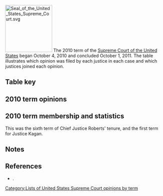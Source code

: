 [[Image:Seal of the United States Supreme Court.svg|150px|right]]
The 2010 term of the [[Supreme Court of the United States]] began October 4, 2010 and concluded October 1, 2011. The table illustrates which opinion was filed by each justice in each case and which justices joined each opinion.

==Table key==

{{SCOTUStablekey}}

==2010 term opinions==
{{SCOTUS-termlist-start|Roberts|Scalia|Kennedy|Thomas|Ginsburg|Breyer|Alito|Sotomayor|Kagan}}
{{SCOTUS-termlist-entry
  |#=1
  |case=Wilson v. Corcoran
  |volume=562
  |page=
  |decision-date=November 8, 2010
  |justice1-opinion1=joinmajority |justice1-sortcode=J1<!--roberts-->
  |justice2-opinion1=joinmajority |justice2-sortcode=J1<!--scalia-->
  |justice3-opinion1=joinmajority |justice3-sortcode=J1<!--kennedy-->
  |justice4-opinion1=joinmajority |justice4-sortcode=J1<!--thomas-->
  |justice5-opinion1=joinmajority |justice5-sortcode=J1<!--ginsburg-->
  |justice6-opinion1=joinmajority |justice6-sortcode=J1<!--breyer-->
  |justice7-opinion1=joinmajority |justice7-sortcode=J1<!--alito-->
  |justice8-opinion1=joinmajority |justice8-sortcode=J1<!--sotomayor-->
  |justice9-opinion1=joinmajority |justice9-sortcode=J1<!--kagan-->
}}
{{SCOTUS-termlist-entry
  |#=2
  |case=Abbott v. United States
  |volume=562
  |page=
  |argue-date=October 4, 2010
  |decision-date=November 15, 2010
  |justice1-opinion1=joinmajority |justice1-sortcode=J1<!--roberts-->
  |justice2-opinion1=joinmajority |justice2-sortcode=J1<!--scalia-->
  |justice3-opinion1=joinmajority |justice3-sortcode=J1<!--kennedy-->
  |justice4-opinion1=joinmajority |justice4-sortcode=J1<!--thomas-->
  |justice5-opinion1=majority |justice5-sortcode=1<!--ginsburg-->
  |justice6-opinion1=joinmajority |justice6-sortcode=J1<!--breyer-->
  |justice7-opinion1=joinmajority |justice7-sortcode=J1<!--alito-->
  |justice8-opinion1=joinmajority |justice8-sortcode=J1<!--sotomayor-->
  |justice9-opinion1=didnotparticipate |justice9-sortcode=X<!--kagan-->
}}
{{SCOTUS-termlist-entry
  |#=3
  |case=Los Angeles County v. Humphries
  |volume=562
  |page=
  |argue-date=October 5, 2010
  |decision-date=November 30, 2010
  |justice1-opinion1=joinmajority |justice1-sortcode=J1<!--roberts-->
  |justice2-opinion1=joinmajority |justice2-sortcode=J1<!--scalia-->
  |justice3-opinion1=joinmajority |justice3-sortcode=J1<!--kennedy-->
  |justice4-opinion1=joinmajority |justice4-sortcode=J1<!--thomas-->
  |justice5-opinion1=joinmajority |justice5-sortcode=J1<!--ginsburg-->
  |justice6-opinion1=majority |justice6-sortcode=1<!--breyer-->
  |justice7-opinion1=joinmajority |justice7-sortcode=J1<!--alito-->
  |justice8-opinion1=joinmajority |justice8-sortcode=J1<!--sotomayor-->
  |justice9-opinion1=didnotparticipate |justice9-sortcode=X<!--kagan-->
}}
{{SCOTUS-termlist-entry
  |#=4
  |case1=Costco Wholesale Corp. v. Omega, S.A.
  |volume=562
  |page=
  |decision-date=December 13, 2010
  |note=<ref name="equally divided" >The Court's opinions in ''Costco Wholesale Corp. v. Omega, S. A.'', 562 U.S. ___ (2010) and ''Flores-Villar v. United States'', 564 U.S. ___ (2011) noted only that the lower court's judgment was affirmed by an equally divided court.</ref>
  |justice1-opinion1=joinmajority |justice1-sortcode=J1<!--roberts-->
  |justice2-opinion1=joinmajority |justice2-sortcode=J1<!--scalia-->
  |justice3-opinion1=joinmajority |justice3-sortcode=J1<!--kennedy-->
  |justice4-opinion1=joinmajority |justice4-sortcode=J1<!--thomas-->
  |justice5-opinion1=joinmajority |justice5-sortcode=J1<!--ginsburg-->
  |justice6-opinion1=joinmajority |justice6-sortcode=J1<!--breyer-->
  |justice7-opinion1=joinmajority |justice7-sortcode=J1<!--alito-->
  |justice8-opinion1=joinmajority |justice8-sortcode=J1<!--sotomayor-->
  |justice9-opinion1=didnotparticipate |justice9-sortcode=X<!--kagan-->
}}
{{SCOTUS-termlist-entry
  |#=5
  |case=Madison County v. Oneida Indian Nation of N. Y.
  |volume=562
  |page=
  |argue-date=
  |decision-date=January 10, 2011
  |justice1-opinion1=joinmajority |justice1-sortcode=J1<!--roberts-->
  |justice2-opinion1=joinmajority |justice2-sortcode=J1<!--scalia-->
  |justice3-opinion1=joinmajority |justice3-sortcode=J1<!--kennedy-->
  |justice4-opinion1=joinmajority |justice4-sortcode=J1<!--thomas-->
  |justice5-opinion1=joinmajority |justice5-sortcode=J1<!--ginsburg-->
  |justice6-opinion1=joinmajority |justice6-sortcode=J1<!--breyer-->
  |justice7-opinion1=joinmajority |justice7-sortcode=J1<!--alito-->
  |justice8-opinion1=didnotparticipate |justice8-sortcode=X<!--sotomayor-->
  |justice9-opinion1=joinmajority |justice9-sortcode=J1<!--kagan-->
}}
{{SCOTUS-termlist-entry
  |#=6
  |case=Mayo Foundation for Medical Ed. and Research v. United States
  |volume=562
  |page=
  |argue-date=November 8, 2010
  |decision-date=January 11, 2011
  |justice1-opinion1=majority |justice1-sortcode=1<!--roberts-->
  |justice2-opinion1=joinmajority |justice2-sortcode=J1<!--scalia-->
  |justice3-opinion1=joinmajority |justice3-sortcode=J1<!--kennedy-->
  |justice4-opinion1=joinmajority |justice4-sortcode=J1<!--thomas-->
  |justice5-opinion1=joinmajority |justice5-sortcode=J1<!--ginsburg-->
  |justice6-opinion1=joinmajority |justice6-sortcode=J1<!--breyer-->
  |justice7-opinion1=joinmajority |justice7-sortcode=J1<!--alito-->
  |justice8-opinion1=joinmajority |justice8-sortcode=J1<!--sotomayor-->
  |justice9-opinion1=didnotparticipate |justice9-sortcode=X<!--kagan-->
}}
{{SCOTUS-termlist-entry
  |#=7
  |case=Ransom v. FIA Card Services, N. A.
  |volume=562
  |page=
  |argue-date=October 4, 2010
  |decision-date=January 11, 2011
  |justice1-opinion1=joinmajority |justice1-sortcode=J1<!--roberts-->
  |justice2-opinion1=dissent |justice2-sortcode=4<!--scalia-->
  |justice3-opinion1=joinmajority |justice3-sortcode=J1<!--kennedy-->
  |justice4-opinion1=joinmajority |justice4-sortcode=J1<!--thomas-->
  |justice5-opinion1=joinmajority |justice5-sortcode=J1<!--ginsburg-->
  |justice6-opinion1=joinmajority |justice6-sortcode=J1<!--breyer-->
  |justice7-opinion1=joinmajority |justice7-sortcode=J1<!--alito-->
  |justice8-opinion1=joinmajority |justice8-sortcode=J1<!--sotomayor-->
  |justice9-opinion1=majority |justice9-sortcode=1<!--kagan-->
}}
{{SCOTUS-termlist-entry
  |#=8
  |case=Harrington v. Richter
  |volume=562
  |page=
  |argue-date=October 12, 2010
  |decision-date=January 19, 2011
  |justice1-opinion1=joinmajority |justice1-sortcode=J1<!--roberts-->
  |justice2-opinion1=joinmajority |justice2-sortcode=J1<!--scalia-->
  |justice3-opinion1=majority |justice3-sortcode=1<!--kennedy-->
  |justice4-opinion1=joinmajority |justice4-sortcode=J1<!--thomas-->
  |justice5-opinion1=concurrence |justice5-sortcode=2<!--ginsburg-->
  |justice6-opinion1=joinmajority |justice6-sortcode=J1<!--breyer-->
  |justice7-opinion1=joinmajority |justice7-sortcode=J1<!--alito-->
  |justice8-opinion1=joinmajority |justice8-sortcode=J1<!--sotomayor-->
  |justice9-opinion1=didnotparticipate |justice9-sortcode=X<!--kagan-->
}}
{{SCOTUS-termlist-entry
  |#=9
  |case=Premo v. Moore
  |volume=562
  |page=
  |argue-date=October 12, 2010
  |decision-date=January 19, 2011
  |justice1-opinion1=joinmajority |justice1-sortcode=J1<!--roberts-->
  |justice2-opinion1=joinmajority |justice2-sortcode=J1<!--scalia-->
  |justice3-opinion1=majority |justice3-sortcode=1<!--kennedy-->
  |justice4-opinion1=joinmajority |justice4-sortcode=J1<!--thomas-->
  |justice5-opinion1=concurrence |justice5-sortcode=2<!--ginsburg-->
  |justice6-opinion1=joinmajority |justice6-sortcode=J1<!--breyer-->
  |justice7-opinion1=joinmajority |justice7-sortcode=J1<!--alito-->
  |justice8-opinion1=joinmajority |justice8-sortcode=J1<!--sotomayor-->
  |justice9-opinion1=didnotparticipate |justice9-sortcode=X<!--kagan-->
}}
{{SCOTUS-termlist-entry
  |#=10
  |case=NASA v. Nelson
  |volume=562
  |page=
  |argue-date=October 5, 2010
  |decision-date=January 19, 2011
  |justice1-opinion1=joinmajority |justice1-sortcode=J1<!--roberts-->
  |justice2-opinion1=concurrence1 |justice2-sortcode=2<!--scalia-->
  |justice3-opinion1=joinmajority |justice3-sortcode=J1<!--kennedy-->
  |justice4-opinion1=joinconcurrence1 |justice4-opinion2=concurrence2 |justice4-sortcode=2J2<!--thomas-->
  |justice5-opinion1=joinmajority |justice5-sortcode=J1<!--ginsburg-->
  |justice6-opinion1=joinmajority |justice6-sortcode=J1<!--breyer-->
  |justice7-opinion1=majority |justice7-sortcode=1<!--alito-->
  |justice8-opinion1=joinmajority |justice8-sortcode=J1<!--sotomayor-->
  |justice9-opinion1=didnotparticipate |justice9-sortcode=X<!--kagan-->
}}
{{SCOTUS-termlist-entry
  |#=11
  |case=Thompson v. North American Stainless, LP
  |volume=562
  |page=
  |argue-date=December 7, 2010
  |decision-date=January 24, 2011
  |justice1-opinion1=joinmajority |justice1-sortcode=J1<!--roberts-->
  |justice2-opinion1=majority |justice2-sortcode=1<!--scalia-->
  |justice3-opinion1=joinmajority |justice3-sortcode=J1<!--kennedy-->
  |justice4-opinion1=joinmajority |justice4-sortcode=J1<!--thomas-->
  |justice5-opinion1=joinmajority |justice5-opinion2=concurrence |justice5-sortcode=2J1<!--ginsburg-->
  |justice6-opinion1=joinmajority |justice6-opinion2=joinconcurrence |justice6-sortcode=J1J2<!--breyer-->
  |justice7-opinion1=joinmajority |justice7-sortcode=J1<!--alito-->
  |justice8-opinion1=joinmajority |justice8-sortcode=J1<!--sotomayor-->
  |justice9-opinion1=didnotparticipate |justice9-sortcode=X<!--kagan-->
}}
{{SCOTUS-termlist-entry
  |#=12
  |case=Ortiz v. Jordan
  |volume=562
  |page=
  |argue-date=November 1, 2010
  |decision-date=January 24, 2011
  |justice1-opinion1=joinmajority |justice1-sortcode=J1<!--roberts-->
  |justice2-opinion1=joinconcurrence |justice2-sortcode=J2<!--scalia-->
  |justice3-opinion1=joinconcurrence |justice3-sortcode=J2<!--kennedy-->
  |justice4-opinion1=concurrence |justice4-sortcode=2<!--thomas-->
  |justice5-opinion1=majority |justice5-sortcode=1<!--ginsburg-->
  |justice6-opinion1=joinmajority |justice6-sortcode=J1<!--breyer-->
  |justice7-opinion1=joinmajority |justice7-sortcode=J1<!--alito-->
  |justice8-opinion1=joinmajority |justice8-sortcode=J1<!--sotomayor-->
  |justice9-opinion1=joinmajority |justice9-sortcode=J1<!--kagan-->
}}
{{SCOTUS-termlist-entry
  |#=13
  |case=Chase Bank USA, N. A. v. McCoy
  |volume=562
  |page=
  |argue-date=December 8, 2010
  |decision-date=January 24, 2011
  |justice1-opinion1=joinmajority |justice1-sortcode=J1<!--roberts-->
  |justice2-opinion1=joinmajority |justice2-sortcode=J1<!--scalia-->
  |justice3-opinion1=joinmajority |justice3-sortcode=J1<!--kennedy-->
  |justice4-opinion1=joinmajority |justice4-sortcode=J1<!--thomas-->
  |justice5-opinion1=joinmajority |justice5-sortcode=J1<!--ginsburg-->
  |justice6-opinion1=joinmajority |justice6-sortcode=J1<!--breyer-->
  |justice7-opinion1=joinmajority |justice7-sortcode=J1<!--alito-->
  |justice8-opinion1=majority |justice8-sortcode=1<!--sotomayor-->
  |justice9-opinion1=joinmajority |justice9-sortcode=J1<!--kagan-->
}}
{{SCOTUS-termlist-entry
  |#=14
  |case=Swarthout v. Cooke
  |volume=562
  |page=
  |argue-date=
  |decision-date=January 24, 2011
  |justice1-opinion1=joinmajority |justice1-sortcode=J1<!--roberts-->
  |justice2-opinion1=joinmajority |justice2-sortcode=J1<!--scalia-->
  |justice3-opinion1=joinmajority |justice3-sortcode=J1<!--kennedy-->
  |justice4-opinion1=joinmajority |justice4-sortcode=J1<!--thomas-->
  |justice5-opinion1=joinmajority |justice5-opinion2=concurrence |justice5-sortcode=2J1<!--ginsburg-->
  |justice6-opinion1=joinmajority |justice6-sortcode=J1<!--breyer-->
  |justice7-opinion1=joinmajority |justice7-sortcode=J1<!--alito-->
  |justice8-opinion1=joinmajority |justice8-sortcode=J1<!--sotomayor-->
  |justice9-opinion1=joinmajority |justice9-sortcode=J1<!--kagan-->
}}
{{SCOTUS-termlist-entry
  |#=15
  |case=Bruesewitz v. Wyeth LLC
  |volume=562
  |page=
  |argue-date=October 12, 2010
  |decision-date=February 22, 2011
  |justice1-opinion1=joinmajority |justice1-sortcode=J1<!--roberts-->
  |justice2-opinion1=majority |justice2-sortcode=1<!--scalia-->
  |justice3-opinion1=joinmajority |justice3-sortcode=J1<!--kennedy-->
  |justice4-opinion1=joinmajority |justice4-sortcode=J1<!--thomas-->
  |justice5-opinion1=joindissent |justice5-sortcode=J4<!--ginsburg-->
  |justice6-opinion1=joinmajority |justice6-opinion2=concurrence |justice6-sortcode=2J1<!--breyer-->
  |justice7-opinion1=joinmajority |justice7-sortcode=J1<!--alito-->
  |justice8-opinion1=dissent |justice8-sortcode=4<!--sotomayor-->
  |justice9-opinion1=didnotparticipate |justice9-sortcode=X<!--kagan-->
}}
{{SCOTUS-termlist-entry
  |#=16
  |case=CSX Transportation, Inc. v. Alabama Dept. of Revenue
  |volume=562
  |page=
  |argue-date=November 10, 2010
  |decision-date=February 22, 2011
  |justice1-opinion1=joinmajority |justice1-sortcode=J1<!--roberts-->
  |justice2-opinion1=joinmajority |justice2-sortcode=J1<!--scalia-->
  |justice3-opinion1=joinmajority |justice3-sortcode=J1<!--kennedy-->
  |justice4-opinion1=dissent |justice4-sortcode=4<!--thomas-->
  |justice5-opinion1=joindissent |justice5-sortcode=J4<!--ginsburg-->
  |justice6-opinion1=joinmajority |justice6-sortcode=J1<!--breyer-->
  |justice7-opinion1=joinmajority |justice7-sortcode=J1<!--alito-->
  |justice8-opinion1=joinmajority |justice8-sortcode=J1<!--sotomayor-->
  |justice9-opinion1=majority |justice9-sortcode=1<!--kagan-->
}}
{{SCOTUS-termlist-entry
  |#=17
  |case=Walker v. Martin
  |volume=562
  |page=
  |argue-date=November 29, 2010
  |decision-date=February 23, 2011
  |justice1-opinion1=joinmajority |justice1-sortcode=J1<!--roberts-->
  |justice2-opinion1=joinmajority |justice2-sortcode=J1<!--scalia-->
  |justice3-opinion1=joinmajority |justice3-sortcode=J1<!--kennedy-->
  |justice4-opinion1=joinmajority |justice4-sortcode=J1<!--thomas-->
  |justice5-opinion1=majority |justice5-sortcode=1<!--ginsburg-->
  |justice6-opinion1=joinmajority |justice6-sortcode=J1<!--breyer-->
  |justice7-opinion1=joinmajority |justice7-sortcode=J1<!--alito-->
  |justice8-opinion1=joinmajority |justice8-sortcode=J1<!--sotomayor-->
  |justice9-opinion1=joinmajority |justice9-sortcode=J1<!--kagan-->
}}
{{SCOTUS-termlist-entry
  |#=18
  |case=Williamson v. Mazda Motor of America, Inc.
  |volume=562
  |page=
  |argue-date=November 3, 2010
  |decision-date=February 23, 2011
  |justice1-opinion1=joinmajority |justice1-sortcode=J1<!--roberts-->
  |justice2-opinion1=joinmajority |justice2-sortcode=J1<!--scalia-->
  |justice3-opinion1=joinmajority |justice3-sortcode=J1<!--kennedy-->
  |justice4-opinion1=concurrence1 |justice4-sortcode=2<!--thomas-->
  |justice5-opinion1=joinmajority |justice5-sortcode=J1<!--ginsburg-->
  |justice6-opinion1=majority |justice6-sortcode=1<!--breyer-->
  |justice7-opinion1=joinmajority |justice7-sortcode=J1<!--alito-->
  |justice8-opinion1=joinmajority |justice8-opinion2=concurrence2 |justice8-sortcode=2J1<!--sotomayor-->
  |justice9-opinion1=didnotparticipate |justice9-sortcode=X<!--kagan-->
}}
{{SCOTUS-termlist-entry
  |#=19
  |case=Michigan v. Bryant
  |volume=562
  |page=
  |argue-date=October 5, 2010
  |decision-date=February 28, 2011
  |justice1-opinion1=joinmajority |justice1-sortcode=J1<!--roberts-->
  |justice2-opinion1=dissent1 |justice2-sortcode=4<!--scalia-->
  |justice3-opinion1=joinmajority |justice3-sortcode=J1<!--kennedy-->
  |justice4-opinion1=concurrence |justice4-sortcode=2<!--thomas-->
  |justice5-opinion1=dissent2 |justice5-sortcode=4<!--ginsburg-->
  |justice6-opinion1=joinmajority |justice6-sortcode=J1<!--breyer-->
  |justice7-opinion1=joinmajority |justice7-sortcode=J1<!--alito-->
  |justice8-opinion1=majority |justice8-sortcode=1<!--sotomayor-->
  |justice9-opinion1=didnotparticipate |justice9-sortcode=X<!--kagan-->
}}
{{SCOTUS-termlist-entry
  |#=20
  |case=FCC v. AT&T Inc.
  |volume=562
  |page=
  |argue-date=January 19, 2011
  |decision-date=March 1, 2011
  |justice1-opinion1=majority |justice1-sortcode=1<!--roberts-->
  |justice2-opinion1=joinmajority |justice2-sortcode=J1<!--scalia-->
  |justice3-opinion1=joinmajority |justice3-sortcode=J1<!--kennedy-->
  |justice4-opinion1=joinmajority |justice4-sortcode=J1<!--thomas-->
  |justice5-opinion1=joinmajority |justice5-sortcode=J1<!--ginsburg-->
  |justice6-opinion1=joinmajority |justice6-sortcode=J1<!--breyer-->
  |justice7-opinion1=joinmajority |justice7-sortcode=J1<!--alito-->
  |justice8-opinion1=joinmajority |justice8-sortcode=J1<!--sotomayor-->
  |justice9-opinion1=didnotparticipate |justice9-sortcode=X<!--kagan-->
}}
{{SCOTUS-termlist-entry
  |#=21
  |case=Staub v. Proctor Hospital
  |volume=562
  |page=
  |argue-date=November 2, 2010
  |decision-date=March 1, 2011
  |justice1-opinion1=joinmajority |justice1-sortcode=J1<!--roberts-->
  |justice2-opinion1=majority |justice2-sortcode=1<!--scalia-->
  |justice3-opinion1=joinmajority |justice3-sortcode=J1<!--kennedy-->
  |justice4-opinion1=joinconcurrence |justice4-sortcode=J2<!--thomas-->
  |justice5-opinion1=joinmajority |justice5-sortcode=J1<!--ginsburg-->
  |justice6-opinion1=joinmajority |justice6-sortcode=J1<!--breyer-->
  |justice7-opinion1=concurrence |justice7-sortcode=2<!--alito-->
  |justice8-opinion1=joinmajority |justice8-sortcode=J1<!--sotomayor-->
  |justice9-opinion1=didnotparticipate |justice9-sortcode=X<!--kagan-->
}}
{{SCOTUS-termlist-entry
  |#=22
  |case=Henderson v. Shinseki
  |volume=562
  |page=
  |argue-date=December 6, 2010
  |decision-date=March 1, 2011
  |justice1-opinion1=joinmajority |justice1-sortcode=J1<!--roberts-->
  |justice2-opinion1=joinmajority |justice2-sortcode=J1<!--scalia-->
  |justice3-opinion1=joinmajority |justice3-sortcode=J1<!--kennedy-->
  |justice4-opinion1=joinmajority |justice4-sortcode=J1<!--thomas-->
  |justice5-opinion1=joinmajority |justice5-sortcode=J1<!--ginsburg-->
  |justice6-opinion1=joinmajority |justice6-sortcode=J1<!--breyer-->
  |justice7-opinion1=majority |justice7-sortcode=1<!--alito-->
  |justice8-opinion1=joinmajority |justice8-sortcode=J1<!--sotomayor-->
  |justice9-opinion1=didnotparticipate |justice9-sortcode=X<!--kagan-->
}}
{{SCOTUS-termlist-entry
  |#=23
  |case=Snyder v. Phelps
  |volume=562
  |page=
  |argue-date=October 10, 2010
  |decision-date=March 2, 2011
  |justice1-opinion1=majority |justice1-sortcode=1<!--roberts-->
  |justice2-opinion1=joinmajority |justice2-sortcode=J1<!--scalia-->
  |justice3-opinion1=joinmajority |justice3-sortcode=J1<!--kennedy-->
  |justice4-opinion1=joinmajority |justice4-sortcode=J1<!--thomas-->
  |justice5-opinion1=joinmajority |justice5-sortcode=J1<!--ginsburg-->
  |justice6-opinion1=joinmajority |justice6-opinion2=concurrence |justice6-sortcode=2J1<!--breyer-->
  |justice7-opinion1=dissent |justice7-sortcode=4<!--alito-->
  |justice8-opinion1=joinmajority |justice8-sortcode=J1<!--sotomayor-->
  |justice9-opinion1=joinmajority |justice9-sortcode=J1<!--kagan-->
}}
{{SCOTUS-termlist-entry
  |#=24
  |case=Pepper v. United States
  |volume=562
  |page=
  |argue-date=December 6, 2010
  |decision-date=March 2, 2011
  |justice1-opinion1=joinmajority |justice1-sortcode=J1<!--roberts-->
  |justice2-opinion1=joinmajority |justice2-sortcode=J1<!--scalia-->
  |justice3-opinion1=joinmajority |justice3-sortcode=J1<!--kennedy-->
  |justice4-opinion1=dissent |justice4-sortcode=4<!--thomas-->
  |justice5-opinion1=joinmajority |justice5-sortcode=J1<!--ginsburg-->
  |justice6-opinion1=partjoinmajority |justice6-opinion2=concurrence |justice6-sortcode=2J1X<!--breyer-->
  |justice7-opinion1=partjoinmajority |justice7-opinion2=concurrencedissent |justice7-sortcode=3J1X<!--alito-->
  |justice8-opinion1=majority |justice8-sortcode=1<!--sotomayor-->
  |justice9-opinion1=didnotparticipate |justice9-sortcode=X<!--kagan-->
}}
{{SCOTUS-termlist-entry
  |#=25
  |case=Skinner v. Switzer
  |volume=562
  |page=
  |argue-date=October 13, 2010
  |decision-date=March 7, 2011
  |justice1-opinion1=joinmajority |justice1-sortcode=J1<!--roberts-->
  |justice2-opinion1=joinmajority |justice2-sortcode=J1<!--scalia-->
  |justice3-opinion1=joindissent |justice3-sortcode=J4<!--kennedy-->
  |justice4-opinion1=dissent |justice4-sortcode=4<!--thomas-->
  |justice5-opinion1=majority |justice5-sortcode=1<!--ginsburg-->
  |justice6-opinion1=joinmajority |justice6-sortcode=J1<!--breyer-->
  |justice7-opinion1=joindissent |justice7-sortcode=J4<!--alito-->
  |justice8-opinion1=joinmajority |justice8-sortcode=J1<!--sotomayor-->
  |justice9-opinion1=joinmajority |justice9-sortcode=J1<!--kagan-->
}}
{{SCOTUS-termlist-entry
  |#=26
  |case=Wall v. Kholi
  |volume=562
  |page=
  |argue-date=November 29, 2010
  |decision-date=March 7, 2011
  |justice1-opinion1=joinmajority |justice1-sortcode=J1<!--roberts-->
  |justice2-opinion1=partjoinmajority |justice2-opinion2=concurrence |justice2-sortcode=2J1X<!--scalia-->
  |justice3-opinion1=joinmajority |justice3-sortcode=J1<!--kennedy-->
  |justice4-opinion1=joinmajority |justice4-sortcode=J1<!--thomas-->
  |justice5-opinion1=joinmajority |justice5-sortcode=J1<!--ginsburg-->
  |justice6-opinion1=joinmajority |justice6-sortcode=J1<!--breyer-->
  |justice7-opinion1=majority |justice7-sortcode=1<!--alito-->
  |justice8-opinion1=joinmajority |justice8-sortcode=J1<!--sotomayor-->
  |justice9-opinion1=joinmajority |justice9-sortcode=J1<!--kagan-->
}}
{{SCOTUS-termlist-entry
  |#=27
  |case=Milner v. Department of Navy
  |volume=562
  |page=
  |argue-date=December 1, 2010
  |decision-date=March 7, 2011
  |justice1-opinion1=joinmajority |justice1-sortcode=J1<!--roberts-->
  |justice2-opinion1=joinmajority |justice2-sortcode=J1<!--scalia-->
  |justice3-opinion1=joinmajority |justice3-sortcode=J1<!--kennedy-->
  |justice4-opinion1=joinmajority |justice4-sortcode=J1<!--thomas-->
  |justice5-opinion1=joinmajority |justice5-sortcode=J1<!--ginsburg-->
  |justice6-opinion1=dissent |justice6-sortcode=4<!--breyer-->
  |justice7-opinion1=joinmajority |justice7-opinion2=concurrence |justice7-sortcode=2J1<!--alito-->
  |justice8-opinion1=joinmajority |justice8-sortcode=J1<!--sotomayor-->
  |justice9-opinion1=majority |justice9-sortcode=1<!--kagan-->
}}
{{SCOTUS-termlist-entry
  |#=28
  |case=Felkner v. Jackson
  |volume=562
  |page=
  |decision-date=March 21, 2011
  |justice1-opinion1=joinmajority |justice1-sortcode=J1<!--roberts-->
  |justice2-opinion1=joinmajority |justice2-sortcode=J1<!--scalia-->
  |justice3-opinion1=joinmajority |justice3-sortcode=J1<!--kennedy-->
  |justice4-opinion1=joinmajority |justice4-sortcode=J1<!--thomas-->
  |justice5-opinion1=joinmajority |justice5-sortcode=J1<!--ginsburg-->
  |justice6-opinion1=joinmajority |justice6-sortcode=J1<!--breyer-->
  |justice7-opinion1=joinmajority |justice7-sortcode=J1<!--alito-->
  |justice8-opinion1=joinmajority |justice8-sortcode=J1<!--sotomayor-->
  |justice9-opinion1=joinmajority |justice9-sortcode=J1<!--kagan-->
}}
{{SCOTUS-termlist-entry
  |#=29
  |case=Kasten v. Saint-Gobain Performance Plastics Corp.
  |volume=562
  |page=
  |argue-date=October 13, 2010
  |decision-date=March 22, 2011
  |justice1-opinion1=joinmajority |justice1-sortcode=J1<!--roberts-->
  |justice2-opinion1=dissent |justice2-sortcode=4<!--scalia-->
  |justice3-opinion1=joinmajority |justice3-sortcode=J1<!--kennedy-->
  |justice4-opinion1=partjoindissent |justice4-sortcode=J4X<!--thomas-->
  |justice5-opinion1=joinmajority |justice5-sortcode=J1<!--ginsburg-->
  |justice6-opinion1=majority |justice6-sortcode=1<!--breyer-->
  |justice7-opinion1=joinmajority |justice7-sortcode=J1<!--alito-->
  |justice8-opinion1=joinmajority |justice8-sortcode=J1<!--sotomayor-->
  |justice9-opinion1=didnotparticipate |justice9-sortcode=X<!--kagan-->
}}
{{SCOTUS-termlist-entry
  |#=30
  |case=Matrixx Initiatives, Inc. v. Siracusano
  |volume=562
  |page=
  |argue-date=January 10, 2011
  |decision-date=March 22, 2011
  |justice1-opinion1=joinmajority |justice1-sortcode=J1<!--roberts-->
  |justice2-opinion1=joinmajority |justice2-sortcode=J1<!--scalia-->
  |justice3-opinion1=joinmajority |justice3-sortcode=J1<!--kennedy-->
  |justice4-opinion1=joinmajority |justice4-sortcode=J1<!--thomas-->
  |justice5-opinion1=joinmajority |justice5-sortcode=J1<!--ginsburg-->
  |justice6-opinion1=joinmajority |justice6-sortcode=J1<!--breyer-->
  |justice7-opinion1=joinmajority |justice7-sortcode=J1<!--alito-->
  |justice8-opinion1=majority |justice8-sortcode=1<!--sotomayor-->
  |justice9-opinion1=joinmajority |justice9-sortcode=J1<!--kagan-->
}}
{{SCOTUS-termlist-entry
  |#=31
  |case=Connick v. Thompson
  |volume=563
  |page=
  |argue-date=October 6, 2010
  |decision-date=March 29, 2011
  |justice1-opinion1=joinmajority |justice1-sortcode=J1<!--roberts-->
  |justice2-opinion1=joinmajority |justice2-opinion2=concurrence |justice2-sortcode=2J1<!--scalia-->
  |justice3-opinion1=joinmajority |justice3-sortcode=J1<!--kennedy-->
  |justice4-opinion1=majority |justice4-sortcode=1<!--thomas-->
  |justice5-opinion1=dissent |justice5-sortcode=4<!--ginsburg-->
  |justice6-opinion1=joindissent |justice6-sortcode=J4<!--breyer-->
  |justice7-opinion1=joinmajority |justice7-opinion2=joinconcurrence |justice7-sortcode=J1J2<!--alito-->
  |justice8-opinion1=joindissent |justice8-sortcode=J4<!--sotomayor-->
  |justice9-opinion1=joindissent |justice9-sortcode=J4<!--kagan-->
}}
{{SCOTUS-termlist-entry
  |#=32
  |case=Astra USA, Inc. v. Santa Clara County
  |volume=563
  |page=
  |argue-date=January 19, 2011
  |decision-date=March 29, 2011
  |justice1-opinion1=joinmajority |justice1-sortcode=J1<!--roberts-->
  |justice2-opinion1=joinmajority |justice2-sortcode=J1<!--scalia-->
  |justice3-opinion1=joinmajority |justice3-sortcode=J1<!--kennedy-->
  |justice4-opinion1=joinmajority |justice4-sortcode=J1<!--thomas-->
  |justice5-opinion1=majority |justice5-sortcode=1<!--ginsburg-->
  |justice6-opinion1=joinmajority |justice6-sortcode=J1<!--breyer-->
  |justice7-opinion1=joinmajority |justice7-sortcode=J1<!--alito-->
  |justice8-opinion1=joinmajority |justice8-sortcode=J1<!--sotomayor-->
  |justice9-opinion1=didnotparticipate |justice9-sortcode=X<!--kagan-->
}}
{{SCOTUS-termlist-entry
  |#=33
  |case1=Tolentino v. New York
  |volume=563
  |page=
  |decision-date=March 29, 2011
  |note=<ref>The Court's opinion in ''Tolentino v. New York'', 563 U.S. ___ (2010) was a one-line dismissal of ''certiorari'' as improvidently granted.</ref>
  |justice1-opinion1=joinmajority |justice1-sortcode=J1<!--roberts-->
  |justice2-opinion1=joinmajority |justice2-sortcode=J1<!--scalia-->
  |justice3-opinion1=joinmajority |justice3-sortcode=J1<!--kennedy-->
  |justice4-opinion1=joinmajority |justice4-sortcode=J1<!--thomas-->
  |justice5-opinion1=joinmajority |justice5-sortcode=J1<!--ginsburg-->
  |justice6-opinion1=joinmajority |justice6-sortcode=J1<!--breyer-->
  |justice7-opinion1=joinmajority |justice7-sortcode=J1<!--alito-->
  |justice8-opinion1=joinmajority |justice8-sortcode=J1<!--sotomayor-->
  |justice9-opinion1=joinmajority |justice9-sortcode=J1<!--kagan-->
}}
{{SCOTUS-termlist-entry
  |#=34
  |case=Arizona Christian School Tuition Organization v. Winn
  |volume=563
  |page=
  |argue-date=November 3, 2010
  |decision-date=April 4, 2011
  |justice1-opinion1=joinmajority |justice1-sortcode=J1<!--roberts-->
  |justice2-opinion1=joinmajority |justice2-opinion2=concurrence |justice2-sortcode=2J1<!--scalia-->
  |justice3-opinion1=majority |justice3-sortcode=1<!--kennedy-->
  |justice4-opinion1=joinmajority |justice4-opinion2=joinconcurrence |justice4-sortcode=J1J2<!--thomas-->
  |justice5-opinion1=joindissent |justice5-sortcode=J4<!--ginsburg-->
  |justice6-opinion1=joindissent |justice6-sortcode=J4<!--breyer-->
  |justice7-opinion1=joinmajority |justice7-sortcode=J1<!--alito-->
  |justice8-opinion1=joindissent |justice8-sortcode=J4<!--sotomayor-->
  |justice9-opinion1=dissent |justice9-sortcode=4<!--kagan-->
}}
{{SCOTUS-termlist-entry
  |#=35
  |case=Cullen v. Pinholster
  |volume=563
  |page=
  |argue-date=November 9, 2010
  |decision-date=April 4, 2011
  |justice1-opinion1=joinmajority |justice1-sortcode=J1<!--roberts-->
  |justice2-opinion1=joinmajority |justice2-sortcode=J1<!--scalia-->
  |justice3-opinion1=joinmajority |justice3-sortcode=J1<!--kennedy-->
  |justice4-opinion1=plurality |justice4-sortcode=1X<!--thomas-->
  |justice5-opinion1=partjoinmajority |justice5-opinion2=partjoindissent |justice5-sortcode=J1XJ4X<!--ginsburg-->
  |justice6-opinion1=partjoinmajority |justice6-opinion2=concurrencedissent |justice6-sortcode=3J1X<!--breyer-->
  |justice7-opinion1=partjoinmajority |justice7-opinion2=concurrence |justice7-sortcode=2J1X<!--alito-->
  |justice8-opinion1=dissent |justice8-sortcode=4<!--sotomayor-->
  |justice9-opinion1=partjoinmajority |justice9-opinion2=partjoindissent |justice9-sortcode=J1XJ4X<!--kagan-->
}}
{{SCOTUS-termlist-entry
  |#=36
  |case=Virginia Office for Protection and Advocacy v. Stewart
  |volume=563
  |page=
  |argue-date=December 1, 2010
  |decision-date=April 19, 2011
  |justice1-opinion1=dissent |justice1-sortcode=4<!--roberts-->
  |justice2-opinion1=majority |justice2-sortcode=1<!--scalia-->
  |justice3-opinion1=joinmajority |justice3-opinion2=concurrence |justice3-sortcode=2J1<!--kennedy-->
  |justice4-opinion1=joinmajority |justice4-opinion2=joinconcurrence |justice4-sortcode=J1J2<!--thomas-->
  |justice5-opinion1=joinmajority |justice5-sortcode=J1<!--ginsburg-->
  |justice6-opinion1=joinmajority |justice6-sortcode=J1<!--breyer-->
  |justice7-opinion1=joindissent |justice7-sortcode=J4<!--alito-->
  |justice8-opinion1=joinmajority |justice8-sortcode=J1<!--sotomayor-->
  |justice9-opinion1=didnotparticipate |justice9-sortcode=X<!--kagan-->
}}
{{SCOTUS-termlist-entry
  |#=37
  |case=Sossamon v. Texas
  |volume=563
  |page=
  |argue-date=November 2, 2010
  |decision-date=April 20, 2011
  |justice1-opinion1=joinmajority |justice1-sortcode=J1<!--roberts-->
  |justice2-opinion1=joinmajority |justice2-sortcode=J1<!--scalia-->
  |justice3-opinion1=joinmajority |justice3-sortcode=J1<!--kennedy-->
  |justice4-opinion1=majority |justice4-sortcode=1<!--thomas-->
  |justice5-opinion1=joinmajority |justice5-sortcode=J1<!--ginsburg-->
  |justice6-opinion1=joindissent |justice6-sortcode=J4<!--breyer-->
  |justice7-opinion1=joinmajority |justice7-sortcode=J1<!--alito-->
  |justice8-opinion1=dissent |justice8-sortcode=4<!--sotomayor-->
  |justice9-opinion1=didnotparticipate |justice9-sortcode=X<!--kagan-->
}}
{{SCOTUS-termlist-entry
  |#=38
  |case=United States v. Tohono O’odham Nation
  |volume=563
  |page=
  |argue-date=November 1, 2010
  |decision-date=April 26, 2011
  |justice1-opinion1=joinmajority |justice1-sortcode=J1<!--roberts-->
  |justice2-opinion1=joinmajority |justice2-sortcode=J1<!--scalia-->
  |justice3-opinion1=majority |justice3-sortcode=1<!--kennedy-->
  |justice4-opinion1=joinmajority |justice4-sortcode=J1<!--thomas-->
  |justice5-opinion1=dissent |justice5-sortcode=4<!--ginsburg-->
  |justice6-opinion1=joinconcurrence |justice6-sortcode=J2<!--breyer-->
  |justice7-opinion1=joinmajority |justice7-sortcode=J1<!--alito-->
  |justice8-opinion1=concurrence |justice8-sortcode=2<!--sotomayor-->
  |justice9-opinion1=didnotparticipate |justice9-sortcode=X<!--kagan-->
}}
{{SCOTUS-termlist-entry
  |#=39
  |case=AT&T Mobility v. Concepcion
  |volume=563
  |page=
  |argue-date=November 9, 2010
  |decision-date=April 27, 2011
  |justice1-opinion1=joinmajority |justice1-sortcode=J1<!--roberts-->
  |justice2-opinion1=majority |justice2-sortcode=1<!--scalia-->
  |justice3-opinion1=joinmajority |justice3-sortcode=J1<!--kennedy-->
  |justice4-opinion1=joinmajority |justice4-opinion2=concurrence |justice4-sortcode=2J1<!--thomas-->
  |justice5-opinion1=joindissent |justice5-sortcode=J4<!--ginsburg-->
  |justice6-opinion1=dissent |justice6-sortcode=4<!--breyer-->
  |justice7-opinion1=joinmajority |justice7-sortcode=J1<!--alito-->
  |justice8-opinion1=joindissent |justice8-sortcode=J4<!--sotomayor-->
  |justice9-opinion1=joindissent |justice9-sortcode=J4<!--kagan-->
}}
{{SCOTUS-termlist-entry
  |#=40
  |case=Montana v. Wyoming
  |volume=563
  |page=
  |argue-date=January 10, 2011
  |decision-date=May 2, 2011
  |justice1-opinion1=joinmajority |justice1-sortcode=J1<!--roberts-->
  |justice2-opinion1=dissent |justice2-sortcode=4<!--scalia-->
  |justice3-opinion1=joinmajority |justice3-sortcode=J1<!--kennedy-->
  |justice4-opinion1=majority |justice4-sortcode=1<!--thomas-->
  |justice5-opinion1=joinmajority |justice5-sortcode=J1<!--ginsburg-->
  |justice6-opinion1=joinmajority |justice6-sortcode=J1<!--breyer-->
  |justice7-opinion1=joinmajority |justice7-sortcode=J1<!--alito-->
  |justice8-opinion1=joinmajority |justice8-sortcode=J1<!--sotomayor-->
  |justice9-opinion1=didnotparticipate |justice9-sortcode=X<!--kagan-->
}}
{{SCOTUS-termlist-entry
  |#=41
  |case=Bobby v. Mitts
  |volume=563
  |page=
  |argue-date=
  |decision-date=May 2, 2011
  |justice1-opinion1=joinmajority |justice1-sortcode=J1<!--roberts-->
  |justice2-opinion1=joinmajority |justice2-sortcode=J1<!--scalia-->
  |justice3-opinion1=joinmajority |justice3-sortcode=J1<!--kennedy-->
  |justice4-opinion1=joinmajority |justice4-sortcode=J1<!--thomas-->
  |justice5-opinion1=joinmajority |justice5-sortcode=J1<!--ginsburg-->
  |justice6-opinion1=joinmajority |justice6-sortcode=J1<!--breyer-->
  |justice7-opinion1=joinmajority |justice7-sortcode=J1<!--alito-->
  |justice8-opinion1=joinmajority |justice8-sortcode=J1<!--sotomayor-->
  |justice9-opinion1=joinmajority |justice9-sortcode=J1<!--kagan-->
}}
{{SCOTUS-termlist-entry
  |#=42
  |case=Schindler Elevator Corp. v. United States ex rel. Kirk
  |volume=563
  |page=
  |argue-date=March 1, 2011
  |decision-date=May 16, 2011
  |justice1-opinion1=joinmajority |justice1-sortcode=J1<!--roberts-->
  |justice2-opinion1=joinmajority |justice2-sortcode=J1<!--scalia-->
  |justice3-opinion1=joinmajority |justice3-sortcode=J1<!--kennedy-->
  |justice4-opinion1=majority |justice4-sortcode=1<!--thomas-->
  |justice5-opinion1=dissent |justice5-sortcode=4<!--ginsburg-->
  |justice6-opinion1=joindissent |justice6-sortcode=J4<!--breyer-->
  |justice7-opinion1=joinmajority |justice7-sortcode=J1<!--alito-->
  |justice8-opinion1=joindissent |justice8-sortcode=J4<!--sotomayor-->
  |justice9-opinion1=didnotparticipate |justice9-sortcode=X<!--kagan-->
}}
{{SCOTUS-termlist-entry
  |#=43
  |case=CIGNA Corp. v. Amara
  |volume=563
  |page=
  |argue-date=November 30, 2010
  |decision-date=May 16, 2011
  |justice1-opinion1=joinmajority |justice1-sortcode=J1<!--roberts-->
  |justice2-opinion1=concurrence |justice2-sortcode=2<!--scalia-->
  |justice3-opinion1=joinmajority |justice3-sortcode=J1<!--kennedy-->
  |justice4-opinion1=joinconcurrence |justice4-sortcode=J2<!--thomas-->
  |justice5-opinion1=joinmajority |justice5-sortcode=J1<!--ginsburg-->
  |justice6-opinion1=majority |justice6-sortcode=1<!--breyer-->
  |justice7-opinion1=joinmajority |justice7-sortcode=J1<!--alito-->
  |justice8-opinion1=didnotparticipate |justice8-sortcode=X<!--sotomayor-->
  |justice9-opinion1=joinmajority |justice9-sortcode=J1<!--kagan-->
}}
{{SCOTUS-termlist-entry
  |#=44
  |case=Kentucky v. King
  |volume=563
  |page=
  |argue-date=January 12, 2011
  |decision-date=May 16, 2011
  |justice1-opinion1=joinmajority |justice1-sortcode=J1<!--roberts-->
  |justice2-opinion1=joinmajority |justice2-sortcode=J1<!--scalia-->
  |justice3-opinion1=joinmajority |justice3-sortcode=J1<!--kennedy-->
  |justice4-opinion1=joinmajority |justice4-sortcode=J1<!--thomas-->
  |justice5-opinion1=dissent |justice5-sortcode=4<!--ginsburg-->
  |justice6-opinion1=joinmajority |justice6-sortcode=J1<!--breyer-->
  |justice7-opinion1=majority |justice7-sortcode=1<!--alito-->
  |justice8-opinion1=joinmajority |justice8-sortcode=J1<!--sotomayor-->
  |justice9-opinion1=joinmajority |justice9-sortcode=J1<!--kagan-->
}}
{{SCOTUS-termlist-entry
  |#=45
  |case=General Dynamics Corp. v. United States
  |volume=563
  |page=
  |argue-date=January 18, 2011
  |decision-date=May 23, 2011
  |justice1-opinion1=joinmajority |justice1-sortcode=J1<!--roberts-->
  |justice2-opinion1=majority |justice2-sortcode=1<!--scalia-->
  |justice3-opinion1=joinmajority |justice3-sortcode=J1<!--kennedy-->
  |justice4-opinion1=joinmajority |justice4-sortcode=J1<!--thomas-->
  |justice5-opinion1=joinmajority |justice5-sortcode=J1<!--ginsburg-->
  |justice6-opinion1=joinmajority |justice6-sortcode=J1<!--breyer-->
  |justice7-opinion1=joinmajority |justice7-sortcode=J1<!--alito-->
  |justice8-opinion1=joinmajority |justice8-sortcode=J1<!--sotomayor-->
  |justice9-opinion1=joinmajority |justice9-sortcode=J1<!--kagan-->
}}
{{SCOTUS-termlist-entry
  |#=46
  |case=Brown v. Plata
  |volume=563
  |page=
  |argue-date=November 30, 2010
  |decision-date=May 23, 2011
  |justice1-opinion1=joindissent2 |justice1-sortcode=J4<!--roberts-->
  |justice2-opinion1=dissent1 |justice2-sortcode=4<!--scalia-->
  |justice3-opinion1=majority |justice3-sortcode=1<!--kennedy-->
  |justice4-opinion1=joindissent1 |justice4-sortcode=J4<!--thomas-->
  |justice5-opinion1=joinmajority |justice5-sortcode=J1<!--ginsburg-->
  |justice6-opinion1=joinmajority |justice6-sortcode=J1<!--breyer-->
  |justice7-opinion1=dissent2 |justice7-sortcode=4<!--alito-->
  |justice8-opinion1=joinmajority |justice8-sortcode=J1<!--sotomayor-->
  |justice9-opinion1=joinmajority |justice9-sortcode=J1<!--kagan-->
}}
{{SCOTUS-termlist-entry
  |#=47
  |case=Chamber of Commerce of United States of America v. Whiting
  |volume=563
  |page=
  |argue-date=December 8, 2010
  |decision-date=May 26, 2011
  |justice1-opinion1=plurality |justice1-sortcode=1X<!--roberts-->
  |justice2-opinion1=joinmajority |justice2-sortcode=J1<!--scalia-->
  |justice3-opinion1=joinmajority |justice3-sortcode=J1<!--kennedy-->
  |justice4-opinion1=partjoinmajority |justice4-sortcode=J1X<!--thomas-->
  |justice5-opinion1=joindissent1 |justice5-sortcode=J4<!--ginsburg-->
  |justice6-opinion1=dissent1 |justice6-sortcode=4<!--breyer-->
  |justice7-opinion1=joinmajority |justice7-sortcode=J1<!--alito-->
  |justice8-opinion1=dissent2 |justice8-sortcode=4<!--sotomayor-->
  |justice9-opinion1=didnotparticipate |justice9-sortcode=X<!--kagan-->
}}
{{SCOTUS-termlist-entry
  |#=48
  |case=United States v. Tinklenberg
  |volume=563
  |page=February 22, 2011
  |argue-date=February 22, 2011
  |decision-date=May 26, 2011
  |justice1-opinion1=partjoinmajority |justice1-opinion2=joinconcurrence |justice1-sortcode=J1XJ2<!--roberts-->
  |justice2-opinion1=partjoinmajority |justice2-opinion2=concurrence |justice2-sortcode=2J1X<!--scalia-->
  |justice3-opinion1=joinmajority |justice3-sortcode=J1<!--kennedy-->
  |justice4-opinion1=partjoinmajority |justice4-opinion2=joinconcurrence |justice4-sortcode=J1XJ2<!--thomas-->
  |justice5-opinion1=joinmajority |justice5-sortcode=J1<!--ginsburg-->
  |justice6-opinion1=majority |justice6-sortcode=1<!--breyer-->
  |justice7-opinion1=joinmajority |justice7-sortcode=J1<!--alito-->
  |justice8-opinion1=joinmajority |justice8-sortcode=J1<!--sotomayor-->
  |justice9-opinion1=didnotparticipate |justice9-sortcode=X<!--kagan-->
}}
{{SCOTUS-termlist-entry
  |#=49
  |case=Fowler v. United States
  |volume=563
  |page=
  |argue-date=March 29, 2011
  |decision-date=May 26, 2011
  |justice1-opinion1=joinmajority |justice1-sortcode=J1<!--roberts-->
  |justice2-opinion1=concurrence |justice2-sortcode=2<!--scalia-->
  |justice3-opinion1=joinmajority |justice3-sortcode=J1<!--kennedy-->
  |justice4-opinion1=joinmajority |justice4-sortcode=J1<!--thomas-->
  |justice5-opinion1=joindissent |justice5-sortcode=J4<!--ginsburg-->
  |justice6-opinion1=majority |justice6-sortcode=1<!--breyer-->
  |justice7-opinion1=dissent |justice7-sortcode=4<!--alito-->
  |justice8-opinion1=joinmajority |justice8-sortcode=J1<!--sotomayor-->
  |justice9-opinion1=joinmajority |justice9-sortcode=J1<!--kagan-->
}}
{{SCOTUS-termlist-entry
  |#=50
  |case=Camreta v. Greene
  |volume=563
  |page=
  |argue-date=March 1, 2011
  |decision-date=May 26, 2011
  |justice1-opinion1=joinmajority |justice1-sortcode=J1<!--roberts-->
  |justice2-opinion1=joinmajority |justice2-opinion2=concurrence1 |justice2-sortcode=2J1<!--scalia-->
  |justice3-opinion1=dissent |justice3-sortcode=4<!--kennedy-->
  |justice4-opinion1=joindissent |justice4-sortcode=J4<!--thomas-->
  |justice5-opinion1=joinmajority |justice5-sortcode=J1<!--ginsburg-->
  |justice6-opinion1=joinconcurrence2 |justice6-sortcode=J2<!--breyer-->
  |justice7-opinion1=joinmajority |justice7-sortcode=J1<!--alito-->
  |justice8-opinion1=concurrence2 |justice8-sortcode=2<!--sotomayor-->
  |justice9-opinion1=majority |justice9-sortcode=1<!--kagan-->
}}
{{SCOTUS-termlist-entry
  |#=51
  |case=Ashcroft v. al-Kidd
  |volume=563
  |page=
  |argue-date=March 1, 2011
  |decision-date=May 31, 2011
  |justice1-opinion1=joinmajority |justice1-sortcode=J1<!--roberts-->
  |justice2-opinion1=majority |justice2-sortcode=1<!--scalia-->
  |justice3-opinion1=joinmajority |justice3-opinion2=concurrence1 |justice3-sortcode=2J1<!--kennedy-->
  |justice4-opinion1=joinmajority |justice4-sortcode=J1<!--thomas-->
  |justice5-opinion1=partjoinconcurrence1 |justice5-opinion2=concurrence2 |justice5-opinion3=joinconcurrence3 |justice5-sortcode=2J2XJ2<!--ginsburg-->
  |justice6-opinion1=partjoinconcurrence1 |justice6-opinion2=joinconcurrence2 |justice6-opinion3=joinconcurrence3 |justice6-sortcode=J2XJ2J2<!--breyer-->
  |justice7-opinion1=joinmajority |justice7-sortcode=J1<!--alito-->
  |justice8-opinion1=partjoinconcurrence1 |justice8-opinion2=joinconcurrence2 |justice8-opinion3=concurrence3 |justice8-sortcode=2J2XJ2<!--sotomayor-->
  |justice9-opinion1=didnotparticipate |justice9-sortcode=X<!--kagan-->
}}
{{SCOTUS-termlist-entry
  |#=52
  |case=Global-Tech Appliances, Inc. v. SEB S. A.
  |volume=563
  |page=
  |argue-date=February 23, 2011
  |decision-date=May 31, 2011
  |justice1-opinion1=joinmajority |justice1-sortcode=J1<!--roberts-->
  |justice2-opinion1=joinmajority |justice2-sortcode=J1<!--scalia-->
  |justice3-opinion1=dissent |justice3-sortcode=4<!--kennedy-->
  |justice4-opinion1=joinmajority |justice4-sortcode=J1<!--thomas-->
  |justice5-opinion1=joinmajority |justice5-sortcode=J1<!--ginsburg-->
  |justice6-opinion1=joinmajority |justice6-sortcode=J1<!--breyer-->
  |justice7-opinion1=majority |justice7-sortcode=1<!--alito-->
  |justice8-opinion1=joinmajority |justice8-sortcode=J1<!--sotomayor-->
  |justice9-opinion1=joinmajority |justice9-sortcode=J1<!--kagan-->
}}
{{SCOTUS-termlist-entry
  |#=53
  |case-article=Board of Trustees of Leland Stanford Junior Univ. v. Roche Molecular Systems, Inc.
  |case-display=Bd. of Trustees of Stanford Univ. v. Roche Molecular Sys.
  |volume=563
  |page=
  |argue-date=February 28, 2011
  |decision-date=June 6, 2011
  |justice1-opinion1=majority |justice1-sortcode=1<!--roberts-->
  |justice2-opinion1=joinmajority |justice2-sortcode=J1<!--scalia-->
  |justice3-opinion1=joinmajority |justice3-sortcode=J1<!--kennedy-->
  |justice4-opinion1=joinmajority |justice4-sortcode=J1<!--thomas-->
  |justice5-opinion1=joindissent |justice5-sortcode=J4<!--ginsburg-->
  |justice6-opinion1=dissent |justice6-sortcode=4<!--breyer-->
  |justice7-opinion1=joinmajority |justice7-sortcode=J1<!--alito-->
  |justice8-opinion1=joinmajority |justice8-opinion2=concurrence |justice8-sortcode=2J1<!--sotomayor-->
  |justice9-opinion1=joinmajority |justice9-sortcode=J1<!--kagan-->
}}
{{SCOTUS-termlist-entry
  |#=54
  |case=Erica P. John Fund, Inc. v. Halliburton Co.
  |volume=563
  |page=
  |argue-date=April 25, 2011
  |decision-date=June 6, 2011
  |justice1-opinion1=majority |justice1-sortcode=1<!--roberts-->
  |justice2-opinion1=joinmajority |justice2-sortcode=J1<!--scalia-->
  |justice3-opinion1=joinmajority |justice3-sortcode=J1<!--kennedy-->
  |justice4-opinion1=joinmajority |justice4-sortcode=J1<!--thomas-->
  |justice5-opinion1=joinmajority |justice5-sortcode=J1<!--ginsburg-->
  |justice6-opinion1=joinmajority |justice6-sortcode=J1<!--breyer-->
  |justice7-opinion1=joinmajority |justice7-sortcode=J1<!--alito-->
  |justice8-opinion1=joinmajority |justice8-sortcode=J1<!--sotomayor-->
  |justice9-opinion1=joinmajority |justice9-sortcode=J1<!--kagan-->
}}
{{SCOTUS-termlist-entry
  |#=55
  |case=McNeill v. United States
  |volume=563
  |page=
  |argue-date=April 25, 2011
  |decision-date=June 6, 2011
  |justice1-opinion1=joinmajority |justice1-sortcode=J1<!--roberts-->
  |justice2-opinion1=joinmajority |justice2-sortcode=J1<!--scalia-->
  |justice3-opinion1=joinmajority |justice3-sortcode=J1<!--kennedy-->
  |justice4-opinion1=majority |justice4-sortcode=1<!--thomas-->
  |justice5-opinion1=joinmajority |justice5-sortcode=J1<!--ginsburg-->
  |justice6-opinion1=joinmajority |justice6-sortcode=J1<!--breyer-->
  |justice7-opinion1=joinmajority |justice7-sortcode=J1<!--alito-->
  |justice8-opinion1=joinmajority |justice8-sortcode=J1<!--sotomayor-->
  |justice9-opinion1=joinmajority |justice9-sortcode=J1<!--kagan-->
}}
{{SCOTUS-termlist-entry
  |#=56
  |case=Fox v. Vice
  |volume=563
  |page=
  |argue-date=March 22, 2011
  |decision-date=June 6, 2011
  |justice1-opinion1=joinmajority |justice1-sortcode=J1<!--roberts-->
  |justice2-opinion1=joinmajority |justice2-sortcode=J1<!--scalia-->
  |justice3-opinion1=joinmajority |justice3-sortcode=J1<!--kennedy-->
  |justice4-opinion1=joinmajority |justice4-sortcode=J1<!--thomas-->
  |justice5-opinion1=joinmajority |justice5-sortcode=J1<!--ginsburg-->
  |justice6-opinion1=joinmajority |justice6-sortcode=J1<!--breyer-->
  |justice7-opinion1=joinmajority |justice7-sortcode=J1<!--alito-->
  |justice8-opinion1=joinmajority |justice8-sortcode=J1<!--sotomayor-->
  |justice9-opinion1=majority |justice9-sortcode=1<!--kagan-->
}}
{{SCOTUS-termlist-entry
  |#=57
  |case=Sykes v. United States
  |volume=564
  |page=
  |argue-date=January 12, 2011
  |decision-date=June 9, 2011
  |justice1-opinion1=joinmajority |justice1-sortcode=J1<!--roberts-->
  |justice2-opinion1=dissent1 |justice2-sortcode=4<!--scalia-->
  |justice3-opinion1=majority |justice3-sortcode=1<!--kennedy-->
  |justice4-opinion1=concurrence |justice4-sortcode=2<!--thomas-->
  |justice5-opinion1=joindissent2 |justice5-sortcode=J4<!--ginsburg-->
  |justice6-opinion1=joinmajority |justice6-sortcode=J1<!--breyer-->
  |justice7-opinion1=joinmajority |justice7-sortcode=J1<!--alito-->
  |justice8-opinion1=joinmajority |justice8-sortcode=J1<!--sotomayor-->
  |justice9-opinion1=dissent2 |justice9-sortcode=4<!--kagan-->
}}
{{SCOTUS-termlist-entry
  |#=58
  |case=Talk America, Inc. v. Michigan Bell Telephone Co.
  |volume=564
  |page=
  |argue-date=March 30, 2011
  |decision-date=June 9, 2011
  |justice1-opinion1=joinmajority |justice1-sortcode=J1<!--roberts-->
  |justice2-opinion1=joinmajority |justice2-opinion2=concurrence |justice2-sortcode=2J1<!--scalia-->
  |justice3-opinion1=joinmajority |justice3-sortcode=J1<!--kennedy-->
  |justice4-opinion1=majority |justice4-sortcode=1<!--thomas-->
  |justice5-opinion1=joinmajority |justice5-sortcode=J1<!--ginsburg-->
  |justice6-opinion1=joinmajority |justice6-sortcode=J1<!--breyer-->
  |justice7-opinion1=joinmajority |justice7-sortcode=J1<!--alito-->
  |justice8-opinion1=joinmajority |justice8-sortcode=J1<!--sotomayor-->
  |justice9-opinion1=didnotparticipate |justice9-sortcode=X<!--kagan-->
}}
{{SCOTUS-termlist-entry
  |#=59
  |case=DePierre v. United States
  |volume=564
  |page=
  |argue-date=February 28, 2011
  |decision-date=June 9, 2011
  |justice1-opinion1=joinmajority |justice1-sortcode=J1<!--roberts-->
  |justice2-opinion1=partjoinmajority |justice2-opinion2=concurrence |justice2-sortcode=2J1X<!--scalia-->
  |justice3-opinion1=joinmajority |justice3-sortcode=J1<!--kennedy-->
  |justice4-opinion1=joinmajority |justice4-sortcode=J1<!--thomas-->
  |justice5-opinion1=joinmajority |justice5-sortcode=J1<!--ginsburg-->
  |justice6-opinion1=joinmajority |justice6-sortcode=J1<!--breyer-->
  |justice7-opinion1=joinmajority |justice7-sortcode=J1<!--alito-->
  |justice8-opinion1=majority |justice8-sortcode=1<!--sotomayor-->
  |justice9-opinion1=joinmajority |justice9-sortcode=J1<!--kagan-->
}}
{{SCOTUS-termlist-entry
  |#=60
  |case=Microsoft Corp. v. i4i Ltd. Partnership
  |volume=564
  |page=
  |argue-date=April 18, 2011
  |decision-date=June 9, 2011
  |justice1-opinion1=didnotparticipate |justice1-sortcode=X<!--roberts-->
  |justice2-opinion1=joinmajority |justice2-opinion2=joinconcurrence2 |justice2-sortcode=J1J2<!--scalia-->
  |justice3-opinion1=joinmajority |justice3-sortcode=J1<!--kennedy-->
  |justice4-opinion1=concurrence1 |justice4-sortcode=2<!--thomas-->
  |justice5-opinion1=joinmajority |justice5-sortcode=J1<!--ginsburg-->
  |justice6-opinion1=joinmajority |justice6-opinion2=concurrence2 |justice6-sortcode=2J1<!--breyer-->
  |justice7-opinion1=joinmajority |justice7-opinion2=joinconcurrence2 |justice7-sortcode=J1J2<!--alito-->
  |justice8-opinion1=majority |justice8-sortcode=1<!--sotomayor-->
  |justice9-opinion1=joinmajority |justice9-sortcode=J1<!--kagan-->
}}
{{SCOTUS-termlist-entry
  |#=61
  |case=Nevada Comm’n on Ethics v. Carrigan
  |volume=564
  |page=
  |argue-date=April 27, 2011
  |decision-date=June 13, 2011
  |justice1-opinion1=joinmajority |justice1-sortcode=J1<!--roberts-->
  |justice2-opinion1=majority |justice2-sortcode=1<!--scalia-->
  |justice3-opinion1=joinmajority |justice3-opinion2=concurrence1 |justice3-sortcode=2J1<!--kennedy-->
  |justice4-opinion1=joinmajority |justice4-sortcode=J1<!--thomas-->
  |justice5-opinion1=joinmajority |justice5-sortcode=J1<!--ginsburg-->
  |justice6-opinion1=joinmajority |justice6-sortcode=J1<!--breyer-->
  |justice7-opinion1=concurrence2 |justice7-sortcode=2<!--alito-->
  |justice8-opinion1=joinmajority |justice8-sortcode=J1<!--sotomayor-->
  |justice9-opinion1=joinmajority |justice9-sortcode=J1<!--kagan-->
}}
{{SCOTUS-termlist-entry
  |#=62
  |case=Janus Capital Group, Inc. v. First Derivative Traders
  |volume=564
  |page=
  |argue-date=December 7, 2010
  |decision-date=June 13, 2011
  |justice1-opinion1=joinmajority |justice1-sortcode=J1<!--roberts-->
  |justice2-opinion1=joinmajority |justice2-sortcode=J1<!--scalia-->
  |justice3-opinion1=joinmajority |justice3-sortcode=J1<!--kennedy-->
  |justice4-opinion1=majority |justice4-sortcode=1<!--thomas-->
  |justice5-opinion1=joindissent |justice5-sortcode=J4<!--ginsburg-->
  |justice6-opinion1=dissent |justice6-sortcode=4<!--breyer-->
  |justice7-opinion1=joinmajority |justice7-sortcode=J1<!--alito-->
  |justice8-opinion1=joindissent |justice8-sortcode=J4<!--sotomayor-->
  |justice9-opinion1=joindissent |justice9-sortcode=J4<!--kagan-->
}}
{{SCOTUS-termlist-entry
  |#=63
  |case=United States v. Jicarilla Apache Nation
  |volume=564
  |page=
  |argue-date=April 20, 2011
  |decision-date=June 13, 2011
  |justice1-opinion1=joinmajority |justice1-sortcode=J1<!--roberts-->
  |justice2-opinion1=joinmajority |justice2-sortcode=J1<!--scalia-->
  |justice3-opinion1=joinmajority |justice3-sortcode=J1<!--kennedy-->
  |justice4-opinion1=joinmajority |justice4-sortcode=J1<!--thomas-->
  |justice5-opinion1=concurrence |justice5-sortcode=2<!--ginsburg-->
  |justice6-opinion1=joinconcurrence |justice6-sortcode=J2<!--breyer-->
  |justice7-opinion1=majority |justice7-sortcode=1<!--alito-->
  |justice8-opinion1=dissent |justice8-sortcode=4<!--sotomayor-->
  |justice9-opinion1=didnotparticipate |justice9-sortcode=X<!--kagan-->
}}
{{SCOTUS-termlist-entry
  |#=64
  |case1=Flores-Villar v. United States
  |volume=564
  |page=
  |decision-date=June 13, 2011
  |note=<ref name="equally divided" />
  |justice1-opinion1=joinmajority |justice1-sortcode=J1<!--roberts-->
  |justice2-opinion1=joinmajority |justice2-sortcode=J1<!--scalia-->
  |justice3-opinion1=joinmajority |justice3-sortcode=J1<!--kennedy-->
  |justice4-opinion1=joinmajority |justice4-sortcode=J1<!--thomas-->
  |justice5-opinion1=joinmajority |justice5-sortcode=J1<!--ginsburg-->
  |justice6-opinion1=joinmajority |justice6-sortcode=J1<!--breyer-->
  |justice7-opinion1=joinmajority |justice7-sortcode=J1<!--alito-->
  |justice8-opinion1=joinmajority |justice8-sortcode=J1<!--sotomayor-->
  |justice9-opinion1=didnotparticipate |justice9-sortcode=X<!--kagan-->
}}
{{SCOTUS-termlist-entry
  |#=65
  |case-article=Bond v. United States (2011)
  |case-display=Bond v. United States
  |volume=564
  |page=
  |argue-date=February 22, 2011
  |decision-date=June 16, 2011
  |justice1-opinion1=joinmajority |justice1-sortcode=J1<!--roberts-->
  |justice2-opinion1=joinmajority |justice2-sortcode=J1<!--scalia-->
  |justice3-opinion1=majority |justice3-sortcode=1<!--kennedy-->
  |justice4-opinion1=joinmajority |justice4-sortcode=J1<!--thomas-->
  |justice5-opinion1=joinmajority |justice5-opinion2=concurrence |justice5-sortcode=2J1<!--ginsburg-->
  |justice6-opinion1=joinmajority |justice6-opinion2=joinconcurrence |justice6-sortcode=J1J2<!--breyer-->
  |justice7-opinion1=joinmajority |justice7-sortcode=J1<!--alito-->
  |justice8-opinion1=joinmajority |justice8-sortcode=J1<!--sotomayor-->
  |justice9-opinion1=joinmajority |justice9-sortcode=J1<!--kagan-->
}}
{{SCOTUS-termlist-entry
  |#=66
  |case-display=Davis v. United States
  |case-article=Davis v. United States (2011)
  |volume=564
  |page=
  |argue-date=March 21, 2011
  |decision-date=June 16, 2011
  |justice1-opinion1=joinmajority |justice1-sortcode=J1<!--roberts-->
  |justice2-opinion1=joinmajority |justice2-sortcode=J1<!--scalia-->
  |justice3-opinion1=joinmajority |justice3-sortcode=J1<!--kennedy-->
  |justice4-opinion1=joinmajority |justice4-sortcode=J1<!--thomas-->
  |justice5-opinion1=joindissent |justice5-sortcode=J4<!--ginsburg-->
  |justice6-opinion1=dissent |justice6-sortcode=4<!--breyer-->
  |justice7-opinion1=majority |justice7-sortcode=1<!--alito-->
  |justice8-opinion1=concurrence |justice8-sortcode=2<!--sotomayor-->
  |justice9-opinion1=joinmajority |justice9-sortcode=J1<!--kagan-->
}}
{{SCOTUS-termlist-entry
  |#=67
  |case=J. D. B. v. North Carolina
  |volume=564
  |page=
  |argue-date=March 23, 2011
  |decision-date=June 16, 2011
  |justice1-opinion1=joindissent |justice1-sortcode=J4<!--roberts-->
  |justice2-opinion1=joindissent |justice2-sortcode=J4<!--scalia-->
  |justice3-opinion1=joinmajority |justice3-sortcode=J1<!--kennedy-->
  |justice4-opinion1=joindissent |justice4-sortcode=J4<!--thomas-->
  |justice5-opinion1=joinmajority |justice5-sortcode=J1<!--ginsburg-->
  |justice6-opinion1=joinmajority |justice6-sortcode=J1<!--breyer-->
  |justice7-opinion1=dissent |justice7-sortcode=4<!--alito-->
  |justice8-opinion1=majority |justice8-sortcode=1<!--sotomayor-->
  |justice9-opinion1=joinmajority |justice9-sortcode=J1<!--kagan-->
}}
{{SCOTUS-termlist-entry
  |#=68
  |case=Smith v. Bayer Corp.
  |volume=564
  |page=
  |argue-date=January 18, 2011
  |decision-date=June 16, 2011
  |justice1-opinion1=joinmajority |justice1-sortcode=J1<!--roberts-->
  |justice2-opinion1=joinmajority |justice2-sortcode=J1<!--scalia-->
  |justice3-opinion1=joinmajority |justice3-sortcode=J1<!--kennedy-->
  |justice4-opinion1=partjoinmajority |justice4-sortcode=J1X<!--thomas-->
  |justice5-opinion1=joinmajority |justice5-sortcode=J1<!--ginsburg-->
  |justice6-opinion1=joinmajority |justice6-sortcode=J1<!--breyer-->
  |justice7-opinion1=joinmajority |justice7-sortcode=J1<!--alito-->
  |justice8-opinion1=joinmajority |justice8-sortcode=J1<!--sotomayor-->
  |justice9-opinion1=majority |justice9-sortcode=1<!--kagan-->
}}
{{SCOTUS-termlist-entry
  |#=69
  |case=Tapia v. United States
  |volume=564
  |page=
  |argue-date=April 18, 2011
  |decision-date=June 16, 2011
  |justice1-opinion1=joinmajority |justice1-sortcode=J1<!--roberts-->
  |justice2-opinion1=joinmajority |justice2-sortcode=J1<!--scalia-->
  |justice3-opinion1=joinmajority |justice3-sortcode=J1<!--kennedy-->
  |justice4-opinion1=joinmajority |justice4-sortcode=J1<!--thomas-->
  |justice5-opinion1=joinmajority |justice5-sortcode=J1<!--ginsburg-->
  |justice6-opinion1=joinmajority |justice6-sortcode=J1<!--breyer-->
  |justice7-opinion1=joinmajority |justice7-opinion2=joinconcurrence |justice7-sortcode=J1J2<!--alito-->
  |justice8-opinion1=joinmajority |justice8-opinion2=concurrence |justice8-sortcode=2J1<!--sotomayor-->
  |justice9-opinion1=majority |justice9-sortcode=1<!--kagan-->
}}
{{SCOTUS-termlist-entry
  |#=70
  |case=Wal-Mart Stores, Inc. v. Dukes
  |volume=564
  |page=
  |argue-date=March 29, 2011
  |decision-date=June 20, 2011
  |justice1-opinion1=joinmajority |justice1-sortcode=J1<!--roberts-->
  |justice2-opinion1=majority |justice2-sortcode=1<!--scalia-->
  |justice3-opinion1=joinmajority |justice3-sortcode=J1<!--kennedy-->
  |justice4-opinion1=joinmajority |justice4-sortcode=J1<!--thomas-->
  |justice5-opinion1=partjoinmajority |justice5-opinion2=concurrencedissent |justice5-sortcode=3J1X<!--ginsburg-->
  |justice6-opinion1=partjoinmajority |justice6-opinion2=joinconcurrencedissent |justice6-sortcode=J1XJ3<!--breyer-->
  |justice7-opinion1=joinmajority |justice7-sortcode=J1<!--alito-->
  |justice8-opinion1=partjoinmajority |justice8-opinion2=joinconcurrencedissent |justice8-sortcode=J1XJ3<!--sotomayor-->
  |justice9-opinion1=partjoinmajority |justice9-opinion2=joinconcurrencedissent |justice9-sortcode=J1XJ3<!--kagan-->
}}
{{SCOTUS-termlist-entry
  |#=71
  |case=Borough of Duryea v. Guarnieri
  |volume=564
  |page=
  |argue-date=March 22, 2011
  |decision-date=June 20, 2011
  |justice1-opinion1=joinmajority |justice1-sortcode=J1<!--roberts-->
  |justice2-opinion1=concurrencedissent |justice2-sortcode=3<!--scalia-->
  |justice3-opinion1=majority |justice3-sortcode=1<!--kennedy-->
  |justice4-opinion1=concurrence |justice4-sortcode=2<!--thomas-->
  |justice5-opinion1=joinmajority |justice5-sortcode=J1<!--ginsburg-->
  |justice6-opinion1=joinmajority |justice6-sortcode=J1<!--breyer-->
  |justice7-opinion1=joinmajority |justice7-sortcode=J1<!--alito-->
  |justice8-opinion1=joinmajority |justice8-sortcode=J1<!--sotomayor-->
  |justice9-opinion1=joinmajority |justice9-sortcode=J1<!--kagan-->
}}
{{SCOTUS-termlist-entry
  |#=72
  |case=American Elec. Power Co. v. Connecticut
  |volume=564
  |page=
  |argue-date=April 19, 2011
  |decision-date=June 20, 2011
  |justice1-opinion1=joinmajority |justice1-sortcode=J1<!--roberts-->
  |justice2-opinion1=joinmajority |justice2-sortcode=J1<!--scalia-->
  |justice3-opinion1=joinmajority |justice3-sortcode=J1<!--kennedy-->
  |justice4-opinion1=joinconcurrence |justice4-sortcode=J2<!--thomas-->
  |justice5-opinion1=majority |justice5-sortcode=1<!--ginsburg-->
  |justice6-opinion1=joinmajority |justice6-sortcode=J1<!--breyer-->
  |justice7-opinion1=concurrence |justice7-sortcode=2<!--alito-->
  |justice8-opinion1=didnotparticipate |justice8-sortcode=X<!--sotomayor-->
  |justice9-opinion1=joinmajority |justice9-sortcode=J1<!--kagan-->
}}
{{SCOTUS-termlist-entry
  |#=73
  |case=Turner v. Rogers
  |volume=564
  |page=
  |argue-date=March 23, 2011
  |decision-date=June 20, 2011
  |justice1-opinion1=partjoindissent |justice1-sortcode=J4X<!--roberts-->
  |justice2-opinion1=joindissent |justice2-sortcode=J4<!--scalia-->
  |justice3-opinion1=joinmajority |justice3-sortcode=J1<!--kennedy-->
  |justice4-opinion1=dissent |justice4-sortcode=4<!--thomas-->
  |justice5-opinion1=joinmajority |justice5-sortcode=J1<!--ginsburg-->
  |justice6-opinion1=majority |justice6-sortcode=1<!--breyer-->
  |justice7-opinion1=partjoindissent |justice7-sortcode=J4X<!--alito-->
  |justice8-opinion1=joinmajority |justice8-sortcode=J1<!--sotomayor-->
  |justice9-opinion1=joinmajority |justice9-sortcode=J1<!--kagan-->
}}
{{SCOTUS-termlist-entry
  |#=74
  |case=Stern v. Marshall
  |volume=564
  |page=
  |argue-date=January 18, 2011
  |decision-date=June 23, 2011
  |justice1-opinion1=majority |justice1-sortcode=1<!--roberts-->
  |justice2-opinion1=joinmajority |justice2-opinion2=concurrence |justice2-sortcode=2J1<!--scalia-->
  |justice3-opinion1=joinmajority |justice3-sortcode=J1<!--kennedy-->
  |justice4-opinion1=joinmajority |justice4-sortcode=J1<!--thomas-->
  |justice5-opinion1=joindissent |justice5-sortcode=J4<!--ginsburg-->
  |justice6-opinion1=dissent |justice6-sortcode=4<!--breyer-->
  |justice7-opinion1=joinmajority |justice7-sortcode=J1<!--alito-->
  |justice8-opinion1=joindissent |justice8-sortcode=J4<!--sotomayor-->
  |justice9-opinion1=joindissent |justice9-sortcode=J4<!--kagan-->
}}
{{SCOTUS-termlist-entry
  |#=75
  |case=Freeman v. United States
  |volume=564
  |page=
  |argue-date=February 23, 2011
  |decision-date=June 23, 2011
  |justice1-opinion1=dissent |justice1-sortcode=4<!--roberts-->
  |justice2-opinion1=joindissent |justice2-sortcode=J4<!--scalia-->
  |justice3-opinion1=plurality |justice3-sortcode=1X<!--kennedy-->
  |justice4-opinion1=joindissent |justice4-sortcode=J4<!--thomas-->
  |justice5-opinion1=joinmajority |justice5-sortcode=J1<!--ginsburg-->
  |justice6-opinion1=joinmajority |justice6-sortcode=J1<!--breyer-->
  |justice7-opinion1=joindissent |justice7-sortcode=J4<!--alito-->
  |justice8-opinion1=concurrence |justice8-sortcode=2<!--sotomayor-->
  |justice9-opinion1=joinmajority |justice9-sortcode=J1<!--kagan-->
}}
{{SCOTUS-termlist-entry
  |#=76
  |case=Sorrell v. IMS Health Inc.
  |volume=564
  |page=
  |argue-date=April 26, 2011
  |decision-date=June 23, 2011
  |justice1-opinion1=joinmajority |justice1-sortcode=J1<!--roberts-->
  |justice2-opinion1=joinmajority |justice2-sortcode=J1<!--scalia-->
  |justice3-opinion1=majority |justice3-sortcode=1<!--kennedy-->
  |justice4-opinion1=joinmajority |justice4-sortcode=J1<!--thomas-->
  |justice5-opinion1=joindissent |justice5-sortcode=J4<!--ginsburg-->
  |justice6-opinion1=dissent |justice6-sortcode=4<!--breyer-->
  |justice7-opinion1=joinmajority |justice7-sortcode=J1<!--alito-->
  |justice8-opinion1=joinmajority |justice8-sortcode=J1<!--sotomayor-->
  |justice9-opinion1=joindissent |justice9-sortcode=J4<!--kagan-->
}}
{{SCOTUS-termlist-entry
  |#=77
  |case=PLIVA, Inc. v. Mensing
  |volume=564
  |page=
  |argue-date=March 30, 2011
  |decision-date=June 23, 2011
  |justice1-opinion1=joinmajority |justice1-sortcode=J1<!--roberts-->
  |justice2-opinion1=joinmajority |justice2-sortcode=J1<!--scalia-->
  |justice3-opinion1=partjoinmajority |justice3-sortcode=J1X<!--kennedy-->
  |justice4-opinion1=plurality |justice4-sortcode=1X<!--thomas-->
  |justice5-opinion1=joindissent |justice5-sortcode=J4<!--ginsburg-->
  |justice6-opinion1=joindissent |justice6-sortcode=J4<!--breyer-->
  |justice7-opinion1=joinmajority |justice7-sortcode=J1<!--alito-->
  |justice8-opinion1=dissent |justice8-sortcode=4<!--sotomayor-->
  |justice9-opinion1=joindissent |justice9-sortcode=J4<!--kagan-->
}}
{{SCOTUS-termlist-entry
  |#=78
  |case=Bullcoming v. New Mexico
  |volume=564
  |page=
  |argue-date=March 2, 2011
  |decision-date=June 23, 2011
  |justice1-opinion1=joindissent |justice1-sortcode=J4<!--roberts-->
  |justice2-opinion1=joinmajority |justice2-sortcode=J1<!--scalia-->
  |justice3-opinion1=dissent |justice3-sortcode=4<!--kennedy-->
  |justice4-opinion1=partjoinmajority |justice4-sortcode=J1X<!--thomas-->
  |justice5-opinion1=plurality |justice5-sortcode=1X<!--ginsburg-->
  |justice6-opinion1=joindissent |justice6-sortcode=J4<!--breyer-->
  |justice7-opinion1=joindissent |justice7-sortcode=J4<!--alito-->
  |justice8-opinion1=partjoinmajority |justice8-opinion2=concurrence |justice8-sortcode=2J1X<!--sotomayor-->
  |justice9-opinion1=partjoinmajority |justice9-sortcode=J1X<!--kagan-->
}}
{{SCOTUS-termlist-entry
  |#=79
  |case=CSX Transp., Inc. v. McBride
  |volume=564
  |page=
  |argue-date=March 28, 2011
  |decision-date=June 23, 2011
  |justice1-opinion1=dissent |justice1-sortcode=4<!--roberts-->w
  |justice2-opinion1=joindissent |justice2-sortcode=J4<!--scalia-->
  |justice3-opinion1=joindissent |justice3-sortcode=J4<!--kennedy-->
  |justice4-opinion1=partjoinmajority |justice4-sortcode=J1X<!--thomas-->
  |justice5-opinion1=plurality |justice5-sortcode=1X<!--ginsburg-->
  |justice6-opinion1=joinmajority |justice6-sortcode=J1<!--breyer-->
  |justice7-opinion1=joindissent |justice7-sortcode=J4<!--alito-->
  |justice8-opinion1=joinmajority |justice8-sortcode=J1<!--sotomayor-->
  |justice9-opinion1=joinmajority |justice9-sortcode=J1<!--kagan-->
}}
{{SCOTUS-termlist-entry
  |#=80
  |case=Arizona Free Enterprise Club's Freedom Club PAC v. Bennett
  |volume=564
  |page=
  |argue-date=March 28, 2011
  |decision-date=June 27, 2011
  |justice1-opinion1=majority |justice1-sortcode=1<!--roberts-->
  |justice2-opinion1=joinmajority |justice2-sortcode=J1<!--scalia-->
  |justice3-opinion1=joinmajority |justice3-sortcode=J1<!--kennedy-->
  |justice4-opinion1=joinmajority |justice4-sortcode=J1<!--thomas-->
  |justice5-opinion1=joindissent |justice5-sortcode=J4<!--ginsburg-->
  |justice6-opinion1=joindissent |justice6-sortcode=J4<!--breyer-->
  |justice7-opinion1=joinmajority |justice7-sortcode=J1<!--alito-->
  |justice8-opinion1=joindissent |justice8-sortcode=J4<!--sotomayor-->
  |justice9-opinion1=dissent |justice9-sortcode=4<!--kagan-->
}}
{{SCOTUS-termlist-entry
  |#=81
  |case=Brown v. Entertainment Merchants Assn.
  |volume=564
  |page=
  |argue-date=November 2, 2010
  |decision-date=June 27, 2011
  |justice1-opinion1=joinconcurrence |justice1-sortcode=J2<!--roberts-->
  |justice2-opinion1=majority |justice2-sortcode=1<!--scalia-->
  |justice3-opinion1=joinmajority |justice3-sortcode=J1<!--kennedy-->
  |justice4-opinion1=dissent1 |justice4-sortcode=4<!--thomas-->
  |justice5-opinion1=joinmajority |justice5-sortcode=J1<!--ginsburg-->
  |justice6-opinion1=dissent2 |justice6-sortcode=4<!--breyer-->
  |justice7-opinion1=concurrence |justice7-sortcode=2<!--alito-->
  |justice8-opinion1=joinmajority |justice8-sortcode=J1<!--sotomayor-->
  |justice9-opinion1=joinmajority |justice9-sortcode=J1<!--kagan-->
}}
{{SCOTUS-termlist-entry
  |#=82
  |case=J. McIntyre Machinery, Ltd. v. Nicastro
  |volume=564
  |page=
  |argue-date=January 11, 2011
  |decision-date=June 27, 2011
  |justice1-opinion1=joinmajority |justice1-sortcode=J1<!--roberts-->
  |justice2-opinion1=joinmajority |justice2-sortcode=J1<!--scalia-->
  |justice3-opinion1=plurality |justice3-sortcode=1X<!--kennedy-->
  |justice4-opinion1=joinmajority |justice4-sortcode=J1<!--thomas-->
  |justice5-opinion1=dissent |justice5-sortcode=4<!--ginsburg-->
  |justice6-opinion1=concurrence |justice6-sortcode=2<!--breyer-->
  |justice7-opinion1=joinconcurrence |justice7-sortcode=J2<!--alito-->
  |justice8-opinion1=joindissent |justice8-sortcode=J4<!--sotomayor-->
  |justice9-opinion1=joindissent |justice9-sortcode=J4<!--kagan-->
}}
{{SCOTUS-termlist-entry
  |#=83
  |case=Goodyear Dunlop Tires Operations, S. A. v. Brown
  |volume=564
  |page=
  |argue-date=January 11, 2011
  |decision-date=June 27, 2011
  |justice1-opinion1=joinmajority |justice1-sortcode=J1<!--roberts-->
  |justice2-opinion1=joinmajority |justice2-sortcode=J1<!--scalia-->
  |justice3-opinion1=joinmajority |justice3-sortcode=J1<!--kennedy-->
  |justice4-opinion1=joinmajority |justice4-sortcode=J1<!--thomas-->
  |justice5-opinion1=majority |justice5-sortcode=1<!--ginsburg-->
  |justice6-opinion1=joinmajority |justice6-sortcode=J1<!--breyer-->
  |justice7-opinion1=joinmajority |justice7-sortcode=J1<!--alito-->
  |justice8-opinion1=joinmajority |justice8-sortcode=J1<!--sotomayor-->
  |justice9-opinion1=joinmajority |justice9-sortcode=J1<!--kagan-->
}}
{{SCOTUS-termlist-entry
  |#=84
  |case-display=United States v. Juvenile Male
  |case-article=2010 term per curiam opinions of the Supreme Court of the United States#United States v. Juvenile Male
  |volume=564
  |page=
  |argue-date=
  |decision-date=June 27, 2011
  |justice1-opinion1=joinmajority |justice1-sortcode=J1<!--roberts-->
  |justice2-opinion1=joinmajority |justice2-sortcode=J1<!--scalia-->
  |justice3-opinion1=joinmajority |justice3-sortcode=J1<!--kennedy-->
  |justice4-opinion1=joinmajority |justice4-sortcode=J1<!--thomas-->
  |justice5-opinion1=joinmajority |justice5-sortcode=J1<!--ginsburg-->
  |justice6-opinion1=joinmajority |justice6-sortcode=J1<!--breyer-->
  |justice7-opinion1=joinmajority |justice7-sortcode=J1<!--alito-->
  |justice8-opinion1=joinmajority |justice8-sortcode=J1<!--sotomayor-->
  |justice9-opinion1=didnotparticipate |justice9-sortcode=X<!--kagan-->
}}
{{SCOTUS-termlist-entry
  |#=85
  |case-display=Leal Garcia v. Texas
  |case-article=2010 term per curiam opinions of the Supreme Court of the United States#Leal Garcia v. Texas
  |volume=564
  |page=
  |argue-date=
  |decision-date=July 7, 2011
  |justice1-opinion1=joinmajority |justice1-sortcode=J1<!--roberts-->
  |justice2-opinion1=joinmajority |justice2-sortcode=J1<!--scalia-->
  |justice3-opinion1=joinmajority |justice3-sortcode=J1<!--kennedy-->
  |justice4-opinion1=joinmajority |justice4-sortcode=J1<!--thomas-->
  |justice5-opinion1=joindissent |justice5-sortcode=J4<!--ginsburg-->
  |justice6-opinion1=dissent |justice6-sortcode=4<!--breyer-->
  |justice7-opinion1=joinmajority |justice7-sortcode=J1<!--alito-->
  |justice8-opinion1=joindissent |justice8-sortcode=J4<!--sotomayor-->
  |justice9-opinion1=joindissent |justice9-sortcode=J4<!--kagan-->
}}
{{SCOTUS-termlist-end|Roberts|Scalia|Kennedy|Thomas|Ginsburg|Breyer|Alito|Sotomayor|Kagan}}

==2010 term membership and statistics==
This was the sixth term of Chief Justice Roberts' tenure, and the first term for Justice Kagan.

{{SCOTUS-termlist-statistics
 |CJ-first=John |CJ-last=Roberts |CJ-POTUSfirst=George W. |CJ-POTUSlast=Bush |CJ-date=September 29, 2005
 |CJ-agreeing=77 |CJ-participated=84 |CJ-majority=8 |CJ-concurrence=0 |CJ-concurrencedissent=0 |CJ-dissent=3

 |AJ1-first=Antonin |AJ1-last=Scalia |AJ1-POTUSfirst=Ronald |AJ1-POTUSlast=Reagan |AJ1-date=September 26, 1986
 |AJ1-agreeing=74 |AJ1-participated=85 |AJ1-majority=10 |AJ1-concurrence=11 |AJ1-concurrencedissent=1 |AJ1-dissent=6

 |AJ2-first=Anthony |AJ2-last=Kennedy |AJ2-POTUSfirst=Ronald |AJ2-POTUSlast=Reagan |AJ2-date=February 18, 1988
 |AJ2-agreeing=80 |AJ2-participated=85 |AJ2-majority=11 |AJ2-concurrence=3 |AJ2-concurrencedissent=0 |AJ2-dissent=3

 |AJ3-first=Clarence |AJ3-last=Thomas |AJ3-POTUSfirst=George H. W. |AJ3-POTUSlast=Bush |AJ3-date=October 23, 1991
 |AJ3-agreeing=74 |AJ3-participated=85 |AJ3-majority=9 |AJ3-concurrence=8 |AJ3-concurrencedissent=0 |AJ3-dissent=5

 |AJ4-first=Ruth Bader |AJ4-last=Ginsburg |AJ4-POTUSfirst=Bill |AJ4-POTUSlast=Clinton |AJ4-date=August 10, 1993
 |AJ4-agreeing=62 |AJ4-participated=85 |AJ4-majority=9 |AJ4-concurrence=7 |AJ4-concurrencedissent=1 |AJ4-dissent=6

 |AJ5-first=Stephen |AJ5-last=Breyer |AJ5-POTUSfirst=Bill |AJ5-POTUSlast=Clinton |AJ5-date=August 3, 1994
 |AJ5-agreeing=66 |AJ5-participated=85 |AJ5-majority=7 |AJ5-concurrence=5 |AJ5-concurrencedissent=1 |AJ5-dissent=10

 |AJ6-first=Samuel |AJ6-last=Alito |AJ6-POTUSfirst=George W. |AJ6-POTUSlast=Bush |AJ6-date=January 31, 2006
 |AJ6-agreeing=74 |AJ6-participated=85 |AJ6-majority=7 |AJ6-concurrence=6 |AJ6-concurrencedissent=1 |AJ6-dissent=4

 |AJ7-first=Sonia |AJ7-last=Sotomayor |AJ7-POTUSfirst=Barack |AJ7-POTUSlast=Obama |AJ7-date=August 6, 2009
 |AJ7-agreeing=67 |AJ7-participated=82 |AJ7-majority=7 |AJ7-concurrence=9 |AJ7-concurrencedissent=0 |AJ7-dissent=6

 |AJ8-first=Elena |AJ8-last=Kagan |AJ8-POTUSfirst=Barack |AJ8-POTUSlast=Obama |AJ8-date=August 7, 2010
 |AJ8-agreeing=43 |AJ8-participated=56 |AJ8-majority=7 |AJ8-concurrence=0 |AJ8-concurrencedissent=0 |AJ8-dissent=3
}}

==Notes==
{{wikisource|Category:2010 term United States Supreme Court decisions|2010 term opinions of the Supreme Court of the United States}}
{{reflist}}

==References==
{{refbegin}}
* {{citation |url=http://www.supremecourt.gov/opinions/slipopinion/10 |title=2010 Term Opinions of the Court |publisher=[[Supreme Court of the United States]] |accessdate=October 2, 2011}}.
{{refend}}


{{SCOTUSterm2010-present|term=2010|startdate=October 4, 2010|enddate=October 1, 2011}}
{{SCOTUScaselists}}

{{DEFAULTSORT:2010 Term Opinions Of The Supreme Court Of The United States}}

[[Category:Lists of United States Supreme Court opinions by term]]
[[Category:Lists of 2010 term United States Supreme Court opinions| ]]
